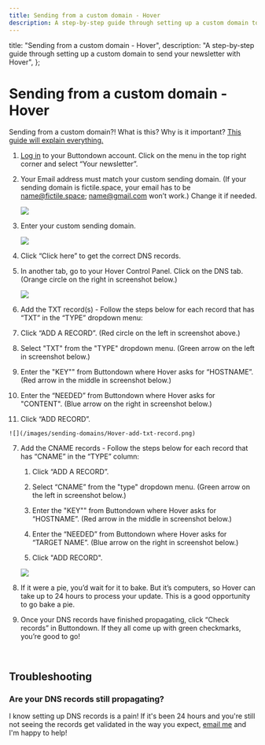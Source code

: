 ```yaml
---
title: Sending from a custom domain - Hover
description: A step-by-step guide through setting up a custom domain to send your newsletter with Hover
---
```



  title: "Sending from a custom domain - Hover",
  description:
    "A step-by-step guide through setting up a custom domain to send your newsletter with Hover",
};

# Sending from a custom domain - Hover


<Notice variant="info">
Sending from a custom domain?!  What is this? Why is it important?  <a
    className="text-green-800 underline"
    href="https://docs.buttondown.email/getting-started/sending-from-a-custom-domain"
  >This guide will explain everything.</a>
</Notice>

1. [Log in](https://buttondown.email/login) to your Buttondown account. Click on the menu in the top right corner and select “Your newsletter”.
2. Your Email address must match your custom sending domain. (If your sending domain is fictile.space, your email has to be name@fictile.space; name@gmail.com won’t work.) Change it if needed.

    ![](/images/sending-domains/buttondown-settings-email-address2.png)

3. Enter your custom sending domain.

    ![](/images/sending-domains/buttondown-settings-sending-domain2.png)

4. Click “Click here” to get the correct DNS records.

   <!--  ![](/images/sending-domains/buttondown-settings-dns-records.png)  -->

5. In another tab, go to your Hover Control Panel.  Click on the DNS tab. (Orange circle on the right in screenshot below.)
    
    ![](/images/hosting-domains/hosting-on-hover.png)   
    <!--this image is stored in the hosting domains branch so I'm expecting it to work even though I can't see it in my preview -->

 6. Add the TXT record(s) - Follow the steps below for each record that has “TXT” in the “TYPE” dropdown menu:

   1. Click “ADD A RECORD”.  (Red circle on the left in screenshot above.)
   2. Select "TXT" from the "TYPE" dropdown menu.  (Green arrow on the left in screenshot below.)
   2. Enter the "KEY"" from Buttondown where Hover asks for “HOSTNAME”. (Red arrow in the middle in screenshot below.)
   4. Enter the “NEEDED” from Buttondown where Hover asks for "CONTENT". (Blue arrow on the right in screenshot below.)
   5. Click “ADD RECORD”.

    ![](/images/sending-domains/Hover-add-txt-record.png) 

7.  Add the CNAME records - Follow the steps below for each record that has “CNAME” in the “TYPE” column:
    
    1. Click “ADD A RECORD”.

    2. Select “CNAME” from the "type" dropdown menu.  (Green arrow on the left in screenshot below.)

    3. Enter the "KEY"" from Buttondown where Hover asks for “HOSTNAME”. (Red arrow in the middle in screenshot below.)

    4. Enter the “NEEDED” from Buttondown where Hover  asks for “TARGET NAME”. (Blue arrow on the right in screenshot below.) 

    5. Click "ADD RECORD".

    ![](/images/sending-domains/Hover-add-cname-record.png) 

8. If it were a pie, you’d wait for it to bake. But it’s computers, so Hover can take up to 24 hours to process your update. This is a good opportunity to go bake a pie.
9. Once your DNS records have finished propagating, click “Check records” in Buttondown. If they all come up with green checkmarks, you’re good to go!


 <br />

## Troubleshooting

### Are your DNS records still propagating?

I know setting up DNS records is a pain! If it's been 24 hours and you're still not seeing the records get validated in the way you expect, [email me](mailto:justin@buttondown.email) and I'm happy to help!